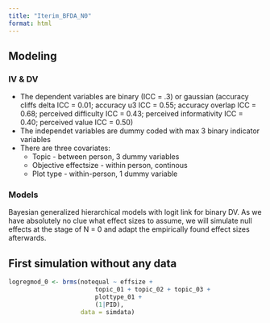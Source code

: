 ```yaml
---
title: "Iterim_BFDA_N0"
format: html
---
```


## Modeling
### IV & DV
* The dependent variables are binary (ICC = .3) or gaussian 
    (accuracy cliffs delta ICC = 0.01;
     accuracy u3 ICC = 0.55;
     accuracy overlap ICC = 0.68;
     perceived difficulty ICC = 0.43;
     perceived informativity ICC = 0.40;
     perceived value ICC = 0.50)
* The independet variables are dummy coded with max 3 binary indicator variables
* There are three covariates:
    * Topic - between person, 3 dummy variables
    * Objective effectsize - within person, continous
    * Plot type - within-person, 1 dummy variable

### Models
Bayesian generalized hierarchical models with logit link for binary DV.
As we have absolutely no clue what effect sizes to assume, we will simulate null effects at the stage of N = 0 and adapt the empirically found effect sizes afterwards.

## First simulation without any data
```r
logregmod_0 <- brms(notequal ~ effsize + 
                        topic_01 + topic_02 + topic_03 + 
                        plottype_01 +
                        (1|PID),
                    data = simdata)
```


